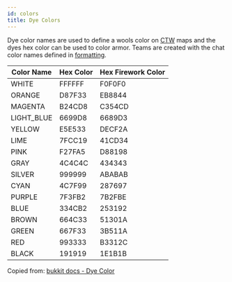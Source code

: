 ```yaml
---
id: colors
title: Dye Colors
---
```


Dye color names are used to define a wools color on [CTW](/docs/modules/objectives/ctw) maps and the dyes hex color can be used to color armor. Teams are created with the chat color names defined in [formatting](/docs/reference/misc/formatting#chat-colors).

<div className="table-container">
  <table>
    <thead>
      <tr>
        <th>Color Name</th>
        <th>Hex Color</th>
        <th>Hex Firework Color</th>
      </tr>
    </thead>
    <tbody>
      <tr>
        <td>WHITE</td>
        <td>
          <label>FFFFFF</label>
        </td>
        <td>
          <label>F0F0F0</label>
        </td>
      </tr>
      <tr>
        <td>ORANGE</td>
        <td>
          <label>D87F33</label>
        </td>
        <td>
          <label>EB8844</label>
        </td>
      </tr>
      <tr>
        <td>MAGENTA</td>
        <td>
          <label>B24CD8</label>
        </td>
        <td>
          <label>C354CD</label>
        </td>
      </tr>
      <tr>
        <td>LIGHT_BLUE</td>
        <td>
          <label>6699D8</label>
        </td>
        <td>
          <label>6689D3</label>
        </td>
      </tr>
      <tr>
        <td>YELLOW</td>
        <td>
          <label>E5E533</label>
        </td>
        <td>
          <label>DECF2A</label>
        </td>
      </tr>
      <tr>
        <td>LIME</td>
        <td>
          <label>7FCC19</label>
        </td>
        <td>
          <label>41CD34</label>
        </td>
      </tr>
      <tr>
        <td>PINK</td>
        <td>
          <label>F27FA5</label>
        </td>
        <td>
          <label>D88198</label>
        </td>
      </tr>
      <tr>
        <td>GRAY</td>
        <td>
          <label>4C4C4C</label>
        </td>
        <td>
          <label>434343</label>
        </td>
      </tr>
      <tr>
        <td>SILVER</td>
        <td>
          <label>999999</label>
        </td>
        <td>
          <label>ABABAB</label>
        </td>
      </tr>
      <tr>
        <td>CYAN</td>
        <td>
          <label>4C7F99</label>
        </td>
        <td>
          <label>287697</label>
        </td>
      </tr>
      <tr>
        <td>PURPLE</td>
        <td>
          <label>7F3FB2</label>
        </td>
        <td>
          <label>7B2FBE</label>
        </td>
      </tr>
      <tr>
        <td>BLUE</td>
        <td>
          <label>334CB2</label>
        </td>
        <td>
          <label>253192</label>
        </td>
      </tr>
      <tr>
        <td>BROWN</td>
        <td>
          <label>664C33</label>
        </td>
        <td>
          <label>51301A</label>
        </td>
      </tr>
      <tr>
        <td>GREEN</td>
        <td>
          <label>667F33</label>
        </td>
        <td>
          <label>3B511A</label>
        </td>
      </tr>
      <tr>
        <td>RED</td>
        <td>
          <label>993333</label>
        </td>
        <td>
          <label>B3312C</label>
        </td>
      </tr>
      <tr>
        <td>BLACK</td>
        <td>
          <label>191919</label>
        </td>
        <td>
          <label>1E1B1B</label>
        </td>
      </tr>
    </tbody>
  </table>
</div>

Copied from: [bukkit docs - Dye Color](https://hub.spigotmc.org/javadocs/bukkit/org/bukkit/DyeColor.html)
